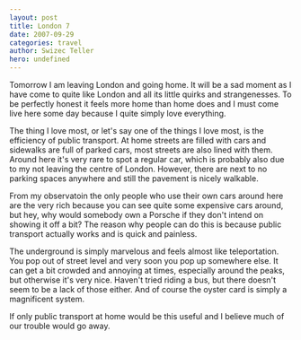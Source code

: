 ```yaml
---
layout: post
title: London 7
date: 2007-09-29
categories: travel
author: Swizec Teller
hero: undefined
---
```


Tomorrow I am leaving London and going home. It will be a sad moment as I have come to quite like London and all its little quirks and strangenesses. To be perfectly honest it feels more home than home does and I must come live here some day because I quite simply love everything.

The thing I love most, or let's say one of the things I love most, is the efficiency of public transport. At home streets are filled with cars and sidewalks are full of parked cars, most streets are also lined with them. Around here it's very rare to spot a regular car, which is probably also due to my not leaving the centre of London. However, there are next to no parking spaces anywhere and still the pavement is nicely walkable.

From my observatoin the only people who use their own cars around here are the very rich because you can see quite some expensive cars around, but hey, why would somebody own a Porsche if they don't intend on showing it off a bit? The reason why people can do this is because public transport actually works and is quick and painless.

The underground is simply marvelous and feels almost like teleportation. You pop out of street level and very soon you pop up somewhere else. It can get a bit crowded and annoying at times, especially around the peaks, but otherwise it's very nice. Haven't tried riding a bus, but there doesn't seem to be a lack of those either. And of course the oyster card is simply a magnificent system.

If only public transport at home would be this useful and I believe much of our trouble would go away.
